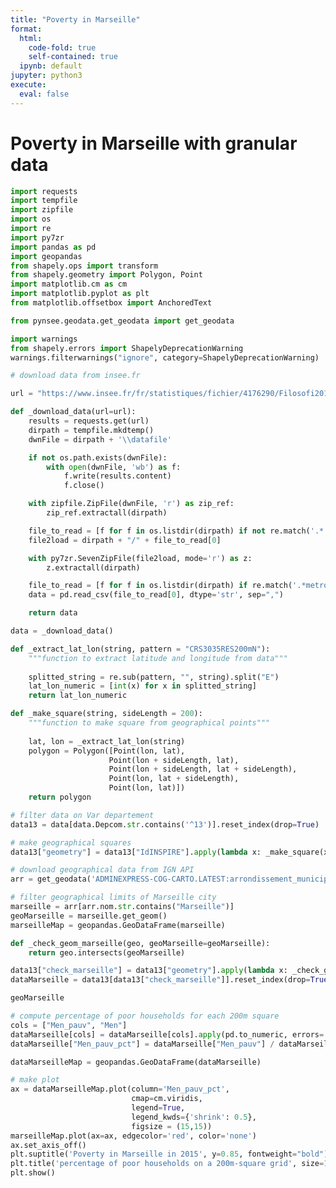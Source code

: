 ```yaml
---
title: "Poverty in Marseille"
format:
  html:
    code-fold: true
    self-contained: true
  ipynb: default
jupyter: python3
execute:
  eval: false
---
```


# Poverty in Marseille with granular data

```python
import requests
import tempfile
import zipfile
import os
import re
import py7zr
import pandas as pd
import geopandas
from shapely.ops import transform
from shapely.geometry import Polygon, Point
import matplotlib.cm as cm
import matplotlib.pyplot as plt
from matplotlib.offsetbox import AnchoredText

from pynsee.geodata.get_geodata import get_geodata
```

```python
import warnings
from shapely.errors import ShapelyDeprecationWarning
warnings.filterwarnings("ignore", category=ShapelyDeprecationWarning)
```

```python
# download data from insee.fr

url = "https://www.insee.fr/fr/statistiques/fichier/4176290/Filosofi2015_carreaux_200m_csv.zip"

def _download_data(url=url):
    results = requests.get(url)
    dirpath = tempfile.mkdtemp()
    dwnFile = dirpath + '\\datafile'

    if not os.path.exists(dwnFile):
        with open(dwnFile, 'wb') as f:
            f.write(results.content)
            f.close()

    with zipfile.ZipFile(dwnFile, 'r') as zip_ref:
        zip_ref.extractall(dirpath)

    file_to_read = [f for f in os.listdir(dirpath) if not re.match('.*.zip$', f)]
    file2load = dirpath + "/" + file_to_read[0]

    with py7zr.SevenZipFile(file2load, mode='r') as z:
        z.extractall(dirpath)

    file_to_read = [f for f in os.listdir(dirpath) if re.match('.*metropole.csv$', f)]
    data = pd.read_csv(file_to_read[0], dtype='str', sep=",")

    return data

data = _download_data()
```

```python
def _extract_lat_lon(string, pattern = "CRS3035RES200mN"):
    """function to extract latitude and longitude from data""" 
    
    splitted_string = re.sub(pattern, "", string).split("E")
    lat_lon_numeric = [int(x) for x in splitted_string] 
    return lat_lon_numeric

def _make_square(string, sideLength = 200):
    """function to make square from geographical points"""    
    
    lat, lon = _extract_lat_lon(string)
    polygon = Polygon([Point(lon, lat), 
                      Point(lon + sideLength, lat),
                      Point(lon + sideLength, lat + sideLength),
                      Point(lon, lat + sideLength),
                      Point(lon, lat)])
    return polygon
```

```python
# filter data on Var departement
data13 = data[data.Depcom.str.contains('^13')].reset_index(drop=True)
```

```python
# make geographical squares
data13["geometry"] = data13["IdINSPIRE"].apply(lambda x: _make_square(x))
```

```python
# download geographical data from IGN API
arr = get_geodata('ADMINEXPRESS-COG-CARTO.LATEST:arrondissement_municipal', crs = "EPSG:3035")
```

```python
# filter geographical limits of Marseille city
marseille = arr[arr.nom.str.contains("Marseille")]
geoMarseille = marseille.get_geom()
marseilleMap = geopandas.GeoDataFrame(marseille)

def _check_geom_marseille(geo, geoMarseille=geoMarseille):
    return geo.intersects(geoMarseille)

data13["check_marseille"] = data13["geometry"].apply(lambda x: _check_geom_marseille(x))
dataMarseille = data13[data13["check_marseille"]].reset_index(drop=True)

geoMarseille
```

```python
# compute percentage of poor households for each 200m square 
cols = ["Men_pauv", "Men"]
dataMarseille[cols] = dataMarseille[cols].apply(pd.to_numeric, errors='coerce')
dataMarseille["Men_pauv_pct"] = dataMarseille["Men_pauv"] / dataMarseille["Men"] * 100

dataMarseilleMap = geopandas.GeoDataFrame(dataMarseille)
```

```python
# make plot
ax = dataMarseilleMap.plot(column='Men_pauv_pct', 
                           cmap=cm.viridis, 
                           legend=True,
                           legend_kwds={'shrink': 0.5},
                           figsize = (15,15))
marseilleMap.plot(ax=ax, edgecolor='red', color='none')
ax.set_axis_off()
plt.suptitle('Poverty in Marseille in 2015', y=0.85, fontweight="bold")
plt.title('percentage of poor households on a 200m-square grid', size=11, x=0.6)
plt.show()
```

